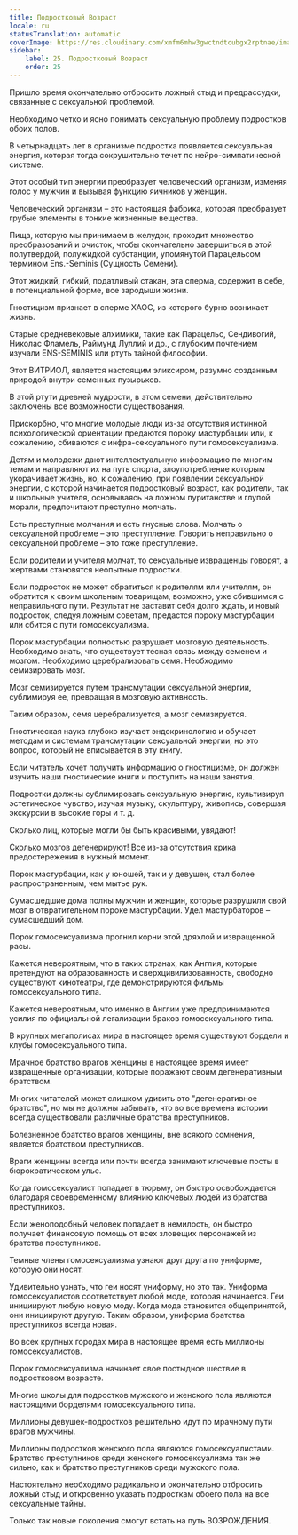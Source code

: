 ```yaml
---
title: Подростковый Возраст
locale: ru
statusTranslation: automatic
coverImage: https://res.cloudinary.com/xmfm6mhw3gwctndtcubgx2rptnae/image/upload/v1740337243/small_cover_educacion_fundamental_a051170f1c.webp
sidebar:
    label: 25. Подростковый Возраст
    order: 25
---
```

Пришло время окончательно отбросить ложный стыд и предрассудки, связанные с сексуальной проблемой.

Необходимо четко и ясно понимать сексуальную проблему подростков обоих полов.

В четырнадцать лет в организме подростка появляется сексуальная энергия, которая тогда сокрушительно течет по нейро-симпатической системе.

Этот особый тип энергии преобразует человеческий организм, изменяя голос у мужчин и вызывая функцию яичников у женщин.

Человеческий организм – это настоящая фабрика, которая преобразует грубые элементы в тонкие жизненные вещества.

Пища, которую мы принимаем в желудок, проходит множество преобразований и очисток, чтобы окончательно завершиться в этой полутвердой, полужидкой субстанции, упомянутой Парацельсом термином Ens.-Seminis (Сущность Семени).

Этот жидкий, гибкий, податливый стакан, эта сперма, содержит в себе, в потенциальной форме, все зародыши жизни.

Гностицизм признает в сперме ХАОС, из которого бурно возникает жизнь.

Старые средневековые алхимики, такие как Парацельс, Сендивогий, Николас Фламель, Раймунд Луллий и др., с глубоким почтением изучали ENS-SEMINIS или ртуть тайной философии.

Этот ВИТРИОЛ, является настоящим эликсиром, разумно созданным природой внутри семенных пузырьков.

В этой ртути древней мудрости, в этом семени, действительно заключены все возможности существования.

Прискорбно, что многие молодые люди из-за отсутствия истинной психологической ориентации предаются пороку мастурбации или, к сожалению, сбиваются с инфра-сексуального пути гомосексуализма.

Детям и молодежи дают интеллектуальную информацию по многим темам и направляют их на путь спорта, злоупотребление которым укорачивает жизнь, но, к сожалению, при появлении сексуальной энергии, с которой начинается подростковый возраст, как родители, так и школьные учителя, основываясь на ложном пуританстве и глупой морали, предпочитают преступно молчать.

Есть преступные молчания и есть гнусные слова. Молчать о сексуальной проблеме – это преступление. Говорить неправильно о сексуальной проблеме – это тоже преступление.

Если родители и учителя молчат, то сексуальные извращенцы говорят, а жертвами становятся неопытные подростки.

Если подросток не может обратиться к родителям или учителям, он обратится к своим школьным товарищам, возможно, уже сбившимся с неправильного пути. Результат не заставит себя долго ждать, и новый подросток, следуя ложным советам, предастся пороку мастурбации или сбится с пути гомосексуализма.

Порок мастурбации полностью разрушает мозговую деятельность. Необходимо знать, что существует тесная связь между семенем и мозгом. Необходимо церебрализовать семя. Необходимо семизировать мозг.

Мозг семизируется путем трансмутации сексуальной энергии, сублимируя ее, превращая в мозговую активность.

Таким образом, семя церебрализуется, а мозг семизируется.

Гностическая наука глубоко изучает эндокринологию и обучает методам и системам трансмутации сексуальной энергии, но это вопрос, который не вписывается в эту книгу.

Если читатель хочет получить информацию о гностицизме, он должен изучить наши гностические книги и поступить на наши занятия.

Подростки должны сублимировать сексуальную энергию, культивируя эстетическое чувство, изучая музыку, скульптуру, живопись, совершая экскурсии в высокие горы и т. д.

Сколько лиц, которые могли бы быть красивыми, увядают!

Сколько мозгов дегенерируют! Все из-за отсутствия крика предостережения в нужный момент.

Порок мастурбации, как у юношей, так и у девушек, стал более распространенным, чем мытье рук.

Сумасшедшие дома полны мужчин и женщин, которые разрушили свой мозг в отвратительном пороке мастурбации. Удел мастурбаторов – сумасшедший дом.

Порок гомосексуализма прогнил корни этой дряхлой и извращенной расы.

Кажется невероятным, что в таких странах, как Англия, которые претендуют на образованность и сверхцивилизованность, свободно существуют кинотеатры, где демонстрируются фильмы гомосексуального типа.

Кажется невероятным, что именно в Англии уже предпринимаются усилия по официальной легализации браков гомосексуального типа.

В крупных мегаполисах мира в настоящее время существуют бордели и клубы гомосексуального типа.

Мрачное братство врагов женщины в настоящее время имеет извращенные организации, которые поражают своим дегенеративным братством.

Многих читателей может слишком удивить это "дегенеративное братство", но мы не должны забывать, что во все времена истории всегда существовали различные братства преступников.

Болезненное братство врагов женщины, вне всякого сомнения, является братством преступников.

Враги женщины всегда или почти всегда занимают ключевые посты в бюрократическом улье.

Когда гомосексуалист попадает в тюрьму, он быстро освобождается благодаря своевременному влиянию ключевых людей из братства преступников.

Если женоподобный человек попадает в немилость, он быстро получает финансовую помощь от всех зловещих персонажей из братства преступников.

Темные члены гомосексуализма узнают друг друга по униформе, которую они носят.

Удивительно узнать, что геи носят униформу, но это так. Униформа гомосексуалистов соответствует любой моде, которая начинается. Геи инициируют любую новую моду. Когда мода становится общепринятой, они инициируют другую. Таким образом, униформа братства преступников всегда новая.

Во всех крупных городах мира в настоящее время есть миллионы гомосексуалистов.

Порок гомосексуализма начинает свое постыдное шествие в подростковом возрасте.

Многие школы для подростков мужского и женского пола являются настоящими борделями гомосексуального типа.

Миллионы девушек-подростков решительно идут по мрачному пути врагов мужчины.

Миллионы подростков женского пола являются гомосексуалистами. Братство преступников среди женского гомосексуализма так же сильно, как и братство преступников среди мужского пола.

Настоятельно необходимо радикально и окончательно отбросить ложный стыд и откровенно указать подросткам обоего пола на все сексуальные тайны.

Только так новые поколения смогут встать на путь ВОЗРОЖДЕНИЯ.

